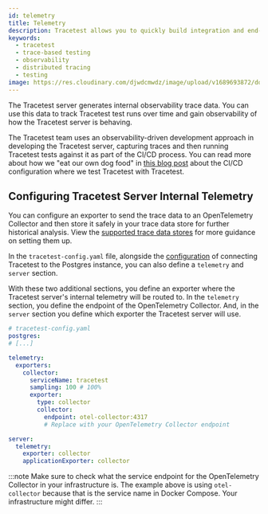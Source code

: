 ```yaml
---
id: telemetry
title: Telemetry
description: Tracetest allows you to quickly build integration and end-to-end tests, powered by your OpenTelemetry traces. Learn how to get started with creating tests once you open Tracetest.
keywords:
  - tracetest
  - trace-based testing
  - observability
  - distributed tracing
  - testing
image: https://res.cloudinary.com/djwdcmwdz/image/upload/v1689693872/docs/Blog_Thumbnail_28_ugy2yy.png
---
```


The Tracetest server generates internal observability trace data. You can use this data to track Tracetest test runs over time and gain observability of how the Tracetest server is behaving.

The Tracetest team uses an observability-driven development approach in developing the Tracetest server, capturing traces and then running Tracetest tests against it as part of the CI/CD process. You can read more about how we "eat our own dog food" in [this blog post](https://tracetest.io/blog/integrating-tracetest-with-github-actions-in-a-ci-pipeline) about the CI/CD configuration where we test Tracetest with Tracetest.

## Configuring Tracetest Server Internal Telemetry

You can configure an exporter to send the trace data to an OpenTelemetry Collector and then store it safely in your trace data store for further historical analysis. View the [supported trace data stores](./overview#supported-trace-data-stores) for more guidance on setting them up.

In the `tracetest-config.yaml` file, alongside the [configuration](./server.md) of connecting Tracetest to the Postgres instance, you can also define a `telemetry` and `server` section.

With these two additional sections, you define an exporter where the Tracetest server's internal telemetry will be routed to. In the `telemetry` section, you define the endpoint of the OpenTelemetry Collector. And, in the `server` section you define which exporter the Tracetest server will use.

```yaml
# tracetest-config.yaml
postgres:
# [...]

telemetry:
  exporters:
    collector:
      serviceName: tracetest
      sampling: 100 # 100%
      exporter:
        type: collector
        collector:
          endpoint: otel-collector:4317
          # Replace with your OpenTelemetry Collector endpoint

server:
  telemetry:
    exporter: collector
    applicationExporter: collector
```

:::note
Make sure to check what the service endpoint for the OpenTelemetry Collector in your infrastructure is. The example above is using `otel-collector` because that is the service name in Docker Compose. Your infrastructure might differ.
:::
